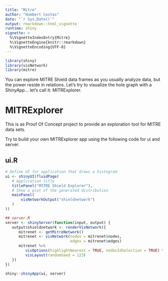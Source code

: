 ```yaml
---
title: "Mitre"
author: "Humbert Costas"
date: "`r Sys.Date()`"
output: rmarkdown::html_vignette
runtime: shiny
vignette: >
  %\VignetteIndexEntry{Mitre}
  %\VignetteEngine{knitr::rmarkdown}
  %\VignetteEncoding{UTF-8}
---
```


```r
library(shiny)
library(visNetwork)
library(mitre)
```
You can explore MITRE Shield data frames as you usually analyze data, but
the power reside in relations. Let's try to visualize the hole graph with 
a ShinyApp... let's call it: MITRExplorer.
  
# MITRExplorer
This is as Proof Of Concept project to provide an exploration tool for 
MITRE data sets.

Try to build your own MITRExplorer app using the following code for ui and server.

## ui.R
```r

# Define UI for application that draws a histogram
ui <- shinyUI(fluidPage(
   # Application title
   titlePanel("MITRE Shield Explorer"),
   # Show a plot of the generated distribution
   mainPanel(
       visNetworkOutput("shieldnetwork")
   )
))

## server.R
server <- shinyServer(function(input, output) {
   output$shieldnetwork <- renderVisNetwork({
      mitrenet <- getMitreNetwork()
      mitrenet <- visNetwork(nodes = mitrenet$nodes,
                             edges = mitrenet$edges)
      mitrenet %>%
         visOptions(highlightNearest = TRUE, nodesIdSelection = TRUE) %>%
         visLayout(randomSeed = 123)
   })
})

shiny::shinyApp(ui, server)
```
